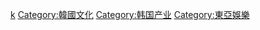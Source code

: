[[Category:亞洲各國娛樂|k]]
[[Category:韓國文化|Category:韓國文化]]
[[Category:韩国产业|Category:韩国产业]]
[[Category:東亞娛樂|Category:東亞娛樂]]